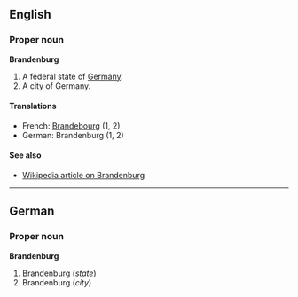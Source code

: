 ==English==
===Proper noun===
'''Brandenburg'''

#A federal state of [[Germany]].
#A city of Germany.

====Translations====

*French: [[Brandebourg]] (1, 2)
*German: Brandenburg (1, 2)

====See also====
*[[en:Brandenburg|Wikipedia article on Brandenburg]]
----
==German==
===Proper noun===
'''Brandenburg'''

#Brandenburg (''state'')
#Brandenburg (''city'')